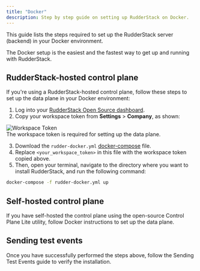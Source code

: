 ```yaml
---
title: "Docker"
description: Step by step guide on setting up RudderStack on Docker.
---
```


This guide lists the steps required to set up the RudderStack server (backend) in your Docker environment.

<div class="successBlock">
The Docker setup is the easiest and the fastest way to get up and running with RudderStack.
</div>

## RudderStack-hosted control plane

If you're using a RudderStack-hosted control plane, follow these steps to set up the data plane in your Docker environment:

1. Log into your [RudderStack Open Source dashboard](https://app.rudderstack.com/signup?type=opensource).
2. Copy your workspace token from **Settings** > **Company**, as shown:

<img src="../../../assets/rs-cloud/workspace-token.png" alt="Workspace Token" />

<div class="infoBlock">
The <Link to="/dashboard-guides/overview/#workspace-token">workspace token</Link> is required for setting up the data plane.
</div>

3. Download the `rudder-docker.yml` [docker-compose](https://raw.githubusercontent.com/rudderlabs/rudder-server/master/rudder-docker.yml) file.
4. Replace `<your_workspace_token>` in this file with the workspace token copied above.
5. Then, open your terminal, navigate to the directory where you want to install RudderStack, and run the following command:

```bash
docker-compose -f rudder-docker.yml up
```

## Self-hosted control plane

If you have self-hosted the control plane using the open-source <Link to="/get-started/rudderstack-open-source/control-plane-lite/">Control Plane Lite</Link> utility, follow <Link to="//get-started/rudderstack-open-source/control-plane-lite/#docker">Docker instructions</Link> to set up the data plane.

## Sending test events

Once you have successfully performed the steps above, follow the <Link to="/get-started/rudderstack-open-source/sending-test-events/">Sending Test Events</Link> guide to verify the installation.


